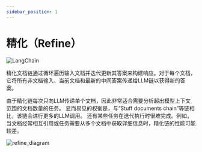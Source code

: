 ```yaml
---
sidebar_position: 1
---
```

# 精化（Refine）
![LangChain](https://pica.zhimg.com/50/v2-56e8bbb52aa271012541c1fe1ceb11a2_r.gif 'LangChain中文网')

精化文档链通过循环遍历输入文档并迭代更新其答案来构建响应。对于每个文档，它将所有非文档输入、当前文档和最新的中间答案传递给LLM链以获得新的答案。

由于精化链每次只向LLM传递单个文档，因此非常适合需要分析超出模型上下文范围的文档数量的任务。
显而易见的权衡是，与“Stuff documents chain”等链相比，该链会进行更多的LLM调用。
还有某些任务在迭代执行时很难完成。例如，当文档经常相互引用或任务需要从多个文档中获取详细信息时，精化链的性能可能较差。

![refine_diagram](/img/refine.jpg)
